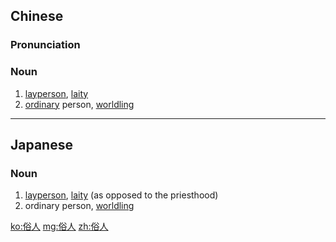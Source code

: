 ==Chinese==
{{zh-forms}}

===Pronunciation===
{{zh-pron
|m=súrén
|c=zuk6 jan4
|cat=n
}}

===Noun===
{{zh-noun}}

# [[layperson]], [[laity]]
# [[ordinary]] person, [[worldling]]

----

==Japanese==
{{ja-kanjitab|ぞく|じん|yomi=on}}

===Noun===
{{ja-noun|ぞくじん}}

# [[layperson]], [[laity]] (as opposed to the priesthood)
# ordinary person, [[worldling]]
#: {{ja-usex|聖人でもなければ俗人でもない|せいじん でも なければ ぞくじん でも ない|neither sage nor worldling}}

[[ko:俗人]]
[[mg:俗人]]
[[zh:俗人]]